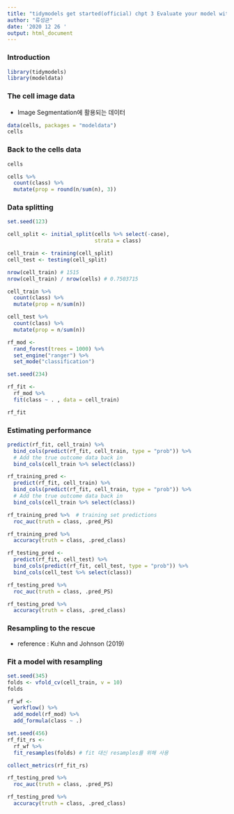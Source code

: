 ```yaml
---
title: "tidymodels get started(official) chpt 3 Evaluate your model with resampling"
author: "류성균"
date: '2020 12 26 '
output: html_document
---
```


### Introduction

```r
library(tidymodels)
library(modeldata)
```

### The cell image data

- Image Segmentation에 활용되는 데이터

```r
data(cells, packages = "modeldata")
cells
```

### Back to the cells data


```r
cells
```

```r
cells %>% 
  count(class) %>% 
  mutate(prop = round(n/sum(n), 3))
```

### Data splitting
```r
set.seed(123)

cell_split <- initial_split(cells %>% select(-case),
                            strata = class)
```

```r
cell_train <- training(cell_split)
cell_test <- testing(cell_split)

nrow(cell_train) # 1515
nrow(cell_train) / nrow(cells) # 0.7503715
```

```r
cell_train %>% 
  count(class) %>% 
  mutate(prop = n/sum(n))
```


```r
cell_test %>% 
  count(class) %>% 
  mutate(prop = n/sum(n))
```

```r
rf_mod <-
  rand_forest(trees = 1000) %>% 
  set_engine("ranger") %>% 
  set_mode("classification")
```

```r
set.seed(234)

rf_fit <-
  rf_mod %>% 
  fit(class ~ . , data = cell_train)

rf_fit
```


### Estimating performance
```r
predict(rf_fit, cell_train) %>% 
  bind_cols(predict(rf_fit, cell_train, type = "prob")) %>% 
  # Add the true outcome data back in
  bind_cols(cell_train %>% select(class))

```

```r
rf_training_pred <-
  predict(rf_fit, cell_train) %>% 
  bind_cols(predict(rf_fit, cell_train, type = "prob")) %>% 
  # Add the true outcome data back in
  bind_cols(cell_train %>% select(class))
```

```r
rf_training_pred %>%  # training set predictions
  roc_auc(truth = class, .pred_PS)

rf_training_pred %>% 
  accuracy(truth = class, .pred_class)
```

```r
rf_testing_pred <-
  predict(rf_fit, cell_test) %>% 
  bind_cols(predict(rf_fit, cell_test, type = "prob")) %>% 
  bind_cols(cell_test %>% select(class))
```

```r
rf_testing_pred %>% 
  roc_auc(truth = class, .pred_PS)
```

```r
rf_testing_pred %>% 
  accuracy(truth = class, .pred_class)
```


### Resampling to the rescue
- reference : Kuhn and Johnson (2019)

### Fit a model with resampling

```r
set.seed(345)
folds <- vfold_cv(cell_train, v = 10)
folds

```

```r
rf_wf <-
  workflow() %>% 
  add_model(rf_mod) %>% 
  add_formula(class ~ .)

set.seed(456) 
rf_fit_rs <-
  rf_wf %>% 
  fit_resamples(folds) # fit 대신 resamples를 위해 사용
```

```r
collect_metrics(rf_fit_rs)
```

```r
rf_testing_pred %>% 
  roc_auc(truth = class, .pred_PS)
```

```r
rf_testing_pred %>% 
  accuracy(truth = class, .pred_class)
```



